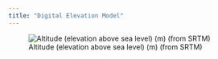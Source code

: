 ```yaml
---
title: "Digital Elevation Model"
---
```


![Altitude (elevation above sea level) (m) (from SRTM)](images/alt.png)